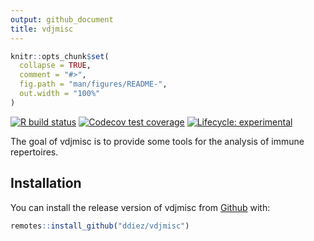 ```yaml
---
output: github_document
title: vdjmisc
---
```


<!-- README.md is generated from README.Rmd. Please edit that file -->

```r
knitr::opts_chunk$set(
  collapse = TRUE,
  comment = "#>",
  fig.path = "man/figures/README-",
  out.width = "100%"
)
```

[![R build status](https://github.com/ddiez/vdjmisc/workflows/R-CMD-check/badge.svg)](https://github.com/ddiez/vdjmisc/actions)
[![Codecov test coverage](https://codecov.io/gh/ddiez/vdjmisc/branch/master/graph/badge.svg)](https://codecov.io/gh/ddiez/vdjmisc?branch=master)
[![Lifecycle: experimental](https://img.shields.io/badge/lifecycle-experimental-orange.svg)]()

The goal of vdjmisc is to provide some tools for the analysis of immune repertoires.

## Installation

You can install the release version of vdjmisc from [Github](https://github.com/ddiez/vdjmisc) with:

``` r
remotes::install_github("ddiez/vdjmisc")
```
